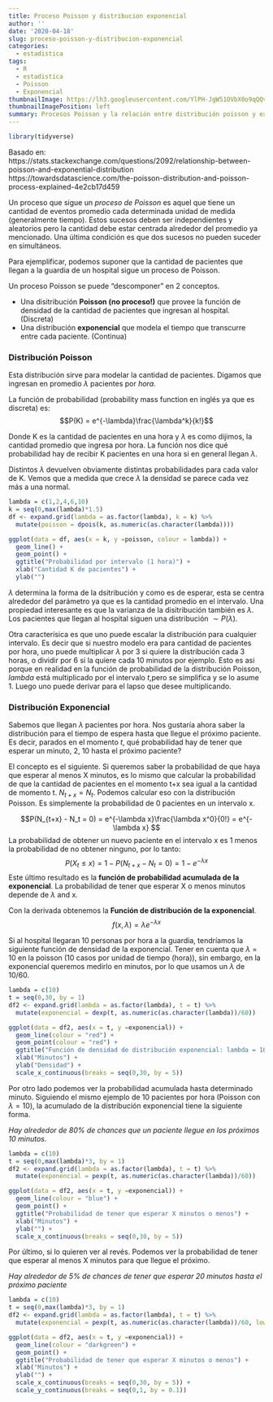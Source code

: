 ```yaml
---
title: Proceso Poisson y distribucion exponencial
author: ''
date: '2020-04-18'
slug: proceso-poisson-y-distribucion-exponencial
categories:
  - estadistica
tags:
  - R
  - estadistica
  - Poisson
  - Exponencial
thumbnailImage: https://lh3.googleusercontent.com/YlPH-JgW51OVbX0o9qQQviaUy0syk9-xDk7NuTwNa1ySUWtfFERNJtmPsO2SHUGymvNUS9byNhHwt8M6tw=w260-h173
thumbnailImagePosition: left
summary: Procesos Poisson y la relación entre distribución poisson y exponencial
---
```


```r
library(tidyverse)
```

Basado en:  
https://stats.stackexchange.com/questions/2092/relationship-between-poisson-and-exponential-distribution  
https://towardsdatascience.com/the-poisson-distribution-and-poisson-process-explained-4e2cb17d459

Un proceso que sigue un *proceso de Poisson* es aquel que tiene un cantidad de eventos promedio cada determinada unidad de medida (generalmente tiempo). Estos sucesos deben ser independientes y aleatorios pero la cantidad debe estar centrada alrededor del promedio ya mencionado. Una última condición es que dos sucesos no pueden suceder en simultáneos.

Para ejemplificar, podemos suponer que la cantidad de pacientes que llegan a la guardia de un hospital sigue un proceso de Poisson. 


Un proceso Poisson se puede "descomponer" en 2 conceptos.  

* Una disitribución **Poisson (no proceso!)** que provee la función de densidad de la cantidad de pacientes que ingresan al hospital. (Discreta)
* Una distribución **exponencial** que modela el tiempo que transcurre entre cada paciente. (Continua)

### Distribución Poisson

Esta distribución sirve para modelar la cantidad de pacientes. Digamos que ingresan en promedio $\lambda$ pacientes por *hora*.

La función de probabilidad (probability mass function en inglés ya que es discreta) es: 
$$P(K) = e^{-\lambda}\frac{\lambda^k}{k!}$$

Donde K es la cantidad de pacientes en una hora y $\lambda$ es como dijimos,  la cantidad promedio que ingresa por hora.
La función nos dice qué probabilidad hay de recibir K pacientes en una hora si en general llegan $\lambda$.

Distintos $\lambda$ devuelven obviamente distintas probabilidades para cada valor de K. Vemos que a medida que crece $\lambda$ la densidad se parece cada vez más a una normal.

```r

lambda = c(1,2,4,6,10)
k = seq(0,max(lambda)*1.5)
df <- expand.grid(lambda = as.factor(lambda), k = k) %>%
  mutate(poisson = dpois(k, as.numeric(as.character(lambda))))

ggplot(data = df, aes(x = k, y =poisson, colour = lambda)) + 
  geom_line() + 
  geom_point() + 
  ggtitle("Probabilidad por intervalo (1 hora)") +
  xlab("Cantidad K de pacientes") + 
  ylab("")


```

$\lambda$ determina la forma de la dsitribución y como es de esperar, esta se centra alrededor del parámetro ya que es la cantidad promedio en el intervalo. Una propiedad interesante es que la varianza de la disitribución también es $\lambda$.  
Los pacientes que llegan al hospital siguen una distribución $\sim  P(\lambda)$.

Otra caracterísica es que uno puede escalar la distribución para cualquier intervalo. Es decir que si nuestro modelo era para cantidad de pacientes por hora, uno puede multiplicar $\lambda$ por 3 si quiere la distribución cada 3 horas, o dividir por 6 si la quiere cada 10 minutos por ejemplo. Esto es asi porque en realidad en la función de probabilidad de la distribución Poisson, $lambda$ está multiplicado por el intervalo *t*,pero se simplifica y se lo asume 1. Luego uno puede derivar para el lapso que desee multiplicando.



### Distribución Exponencial

Sabemos que llegan $\lambda$ pacientes por hora. Nos gustaría ahora saber la distribución para el tiempo de espera hasta que llegue el próximo paciente. Es decir, parados en el momento *t*, qué probabilidad hay de tener que esperar un minuto, 2, 10 hasta el próximo paciente?

El concepto es el siguiente. Si queremos saber la probabilidad de que haya que esperar al menos X minutos, es lo mismo que calcular la probabilidad de que la cantidad de pacientes en el momento t+x sea igual a la cantidad de momento t. $N_{t+x} = N_{t}$.
Podemos calcular eso con la distribución Poisson. Es simplemente la probabilidad de 0 pacientes en un intervalo x.

$$P(N_{t+x} - N_t = 0) = e^{-\lambda x}\frac{\lambda x^0}{0!} = e^{-\lambda x} $$
La probabilidad de obtener un nuevo paciente en el intervalo x es 1 menos la probabilidad de no obtener ninguno,  por lo tanto:
$$ P(X_t \leq x) = 1 -  P(N_{t+x} - N_t = 0) = 1 - e^{-\lambda x}$$
Este último resultado es la **función de probabilidad acumulada de la exponencial**. La probabilidad de tener que esperar X o menos minutos depende de $\lambda$ and x.

Con la derivada obtenemos la **Función de distribución de la exponencial**.
$$f(x, \lambda) = \lambda e^{-\lambda x}$$

Si al hospital llegaran 10 personas por hora a la guardia, tendríamos la siguiente función de densidad de la exponencial.
Tener en cuenta que $\lambda$ = 10 en la poisson (10 casos por unidad de tiempo (hora)), sin embargo, en la exponencial queremos medirlo en minutos, por lo que usamos un $\lambda$ de 10/60.

```r

lambda = c(10)
t = seq(0,30, by = 1)
df2 <- expand.grid(lambda = as.factor(lambda), t = t) %>%
  mutate(exponencial = dexp(t, as.numeric(as.character(lambda))/60))

ggplot(data = df2, aes(x = t, y =exponencial)) + 
  geom_line(colour = "red") + 
  geom_point(colour = "red") + 
  ggtitle("Función de densidad de distribución exponencial: lambda = 10/60") +
  xlab("Minutos") +
  ylab("Densidad") +
  scale_x_continuous(breaks = seq(0,30, by = 5))
```

Por otro lado podemos ver la probabilidad acumulada hasta determinado minuto. Siguiendo el mismo ejemplo de 10 pacientes por hora (Poisson con $\lambda = 10$), la acumulado de la distribución exponencial tiene la siguiente forma.

*Hay alrededor de 80% de chances que un paciente llegue en los próximos 10 minutos.*
```r


lambda = c(10)
t = seq(0,max(lambda)*3, by = 1)
df2 <- expand.grid(lambda = as.factor(lambda), t = t) %>%
  mutate(exponencial = pexp(t, as.numeric(as.character(lambda))/60))

ggplot(data = df2, aes(x = t, y =exponencial)) + 
  geom_line(colour = "blue") + 
  geom_point() + 
  ggtitle("Probabilidad de tener que esperar X minutos o menos") +
  xlab("Minutos") + 
  ylab("") +
  scale_x_continuous(breaks = seq(0,30, by = 5))

```

Por último, si lo quieren ver al revés. Podemos ver la probabilidad de tener que esperar al menos X minutos para que llegue el próximo.

*Hay alrededor de 5% de chances de tener que esperar 20 minutos hasta el próximo paciente*
```r


lambda = c(10)
t = seq(0,max(lambda)*3, by = 1)
df2 <- expand.grid(lambda = as.factor(lambda), t = t) %>%
  mutate(exponencial = pexp(t, as.numeric(as.character(lambda))/60, lower.tail = FALSE))

ggplot(data = df2, aes(x = t, y =exponencial)) + 
  geom_line(colour = "darkgreen") + 
  geom_point() + 
  ggtitle("Probabilidad de tener que esperar X minutos o menos") +
  xlab("Minutos") + 
  ylab("") +
  scale_x_continuous(breaks = seq(0,30, by = 5)) + 
  scale_y_continuous(breaks = seq(0,1, by = 0.1))


```
